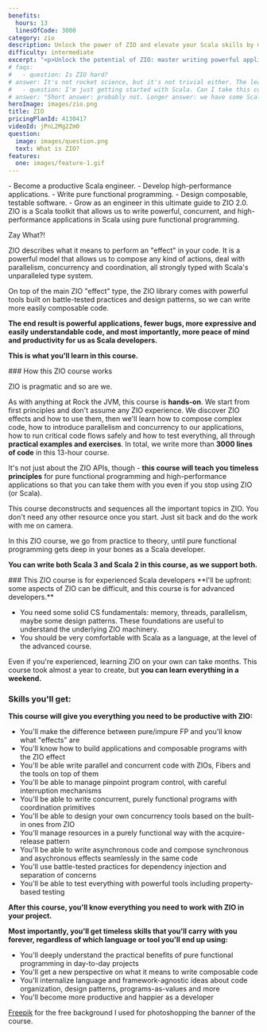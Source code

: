 ```yaml
---
benefits:
  hours: 13
  linesOfCode: 3000
category: zio
description: Unlock the power of ZIO and elevate your Scala skills by mastering parallelism, concurrency, and pure functional programming. This course focuses on one of the most exciting tools in the Scala ecosystem, providing hands-on experience to build robust, high-performance applications.
difficulty: intermediate
excerpt: "<p>Unlock the potential of ZIO: master writing powerful applications with parallelism, concurrency, and pure functional programming</p>"
# faqs:
#   - question: Is ZIO hard?
# answer: It's not rocket science, but it's not trivial either. The learning curve is steep if you're doing it on your own. Materials are scarce. That's why I made this course, to compress your learning time to just a couple of days, with a smooth progression and lots of practice.
#   - question: I'm just getting started with Scala. Can I take this course?
# answer: "Short answer: probably not. Longer answer: we have some Scala starter code at the beginning of the course, but that won't replace the kind of experience we need for this course. I recommend you check out the Scala essentials and advanced courses first before coming back here."
heroImage: images/zio.png
title: ZIO
pricingPlanId: 4130417
videoId: jPnL2Mg2Zm0
question:
  image: images/question.png
  text: What is ZIO?
features:
  one: images/feature-1.gif
---
```



<CourseLayout>
<Fragment slot="goal">
- Become a productive Scala engineer.
- Develop high-performance applications.
- Write pure functional programming.
- Design composable, testable software.
- Grow as an engineer in this ultimate guide to ZIO 2.0.
</Fragment>
<Fragment slot="question">
ZIO is a Scala toolkit that allows us to write powerful, concurrent, and high-performance applications in Scala using pure functional programming.

Zay What?!

ZIO describes what it means to perform an "effect" in your code. It is a powerful model that allows us to compose any kind of actions, deal with parallelism, concurrency and coordination, all strongly typed with Scala's unparalleled type system.

On top of the main ZIO "effect" type, the ZIO library comes with powerful tools built on battle-tested practices and design patterns, so we can write more easily composable code.

**The end result is powerful applications, fewer bugs, more expressive and easily understandable code, and most importantly, more peace of mind and productivity for us as Scala developers.**

**This is what you'll learn in this course.**

</Fragment>
<Fragment slot="feature1">
### How this ZIO course works

ZIO is pragmatic and so are we.

As with anything at Rock the JVM, this course is **hands-on**. We start from first principles and don't assume any ZIO experience. We discover ZIO effects and how to use them, then we'll learn how to compose complex code, how to introduce parallelism and concurrency to our applications, how to run critical code flows safely and how to test everything, all through **practical examples and exercises**. In total, we write more than **3000 lines of code** in this 13-hour course.

It's not just about the ZIO APIs, though - **this course will teach you timeless principles** for pure functional programming and high-performance applications so that you can take them with you even if you stop using ZIO (or Scala).

This course deconstructs and sequences all the important topics in ZIO. You don't need any other resource once you start. Just sit back and do the work with me on camera.

In this ZIO course, we go from practice to theory, until pure functional programming gets deep in your bones as a Scala developer.

**You can write both Scala 3 and Scala 2 in this course, as we support both.**

</Fragment>
<Fragment slot="skills">
### This ZIO course is for experienced Scala developers
**I'll be upfront: some aspects of ZIO can be difficult, and this course is for advanced developers.**

- You need some solid CS fundamentals: memory, threads, parallelism, maybe some design patterns. These foundations are useful to understand the underlying ZIO machinery.
- You should be very comfortable with Scala as a language, at the level of the advanced course.

Even if you're experienced, learning ZIO on your own can take months. This course took almost a year to create, but **you can learn everything in a weekend.**

### Skills you'll get:

**This course will give you everything you need to be productive with ZIO:**

- You'll make the difference between pure/impure FP and you'll know what "effects" are
- You'll know how to build applications and composable programs with the ZIO effect
- You'll be able write parallel and concurrent code with ZIOs, Fibers and the tools on top of them
- You'll be able to manage pinpoint program control, with careful interruption mechanisms
- You'll be able to write concurrent, purely functional programs with coordination primitives
- You'll be able to design your own concurrency tools based on the built-in ones from ZIO
- You'll manage resources in a purely functional way with the acquire-release pattern
- You'll be able to write asynchronous code and compose synchronous and asychronous effects seamlessly in the same code
- You'll use battle-tested practices for dependency injection and separation of concerns
- You'll be able to test everything with powerful tools including property-based testing

**After this course, you'll know everything you need to work with ZIO in your project.**

**Most importantly, you'll get timeless skills that you'll carry with you forever, regardless of which language or tool you'll end up using:**

- You'll deeply understand the practical benefits of pure functional programming in day-to-day projects
- You'll get a new perspective on what it means to write composable code
- You'll internalize language and framework-agnostic ideas about code organization, design patterns, programs-as-values and more
- You'll become more productive and happier as a developer

</Fragment>
<Fragment slot="thanks">
<p><a href="https://www.freepik.com">Freepik</a> for the free background I used for photoshopping the banner of the course.</p>

</Fragment>
</CourseLayout>
